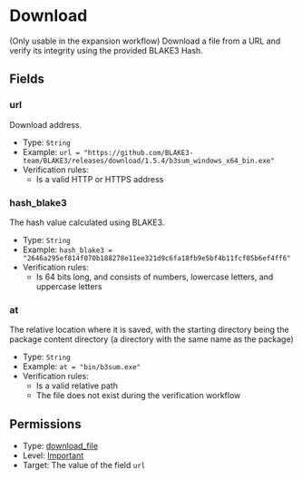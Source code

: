 # Download

[//]: # (This file is automatically generated by script, do not modify it.)

 
(Only usable in the expansion workflow) Download a file from a URL and verify its integrity using the provided BLAKE3 Hash.

## Fields
### url
Download address.
* Type: `String`  
* Example: `url = "https://github.com/BLAKE3-team/BLAKE3/releases/download/1.5.4/b3sum_windows_x64_bin.exe"` 
* Verification rules:
  * Is a valid HTTP or HTTPS address
### hash_blake3
The hash value calculated using BLAKE3.
* Type: `String`  
* Example: `hash_blake3 = "2646a295ef814f070b188278e11ee321d9c6fa18fb9e5bf4b11fcf05b6ef4ff6"` 
* Verification rules:
  * Is 64 bits long, and consists of numbers, lowercase letters, and uppercase letters
### at
The relative location where it is saved, with the starting directory being the package content directory (a directory with the same name as the package)
* Type: `String`  
* Example: `at = "bin/b3sum.exe"` 
* Verification rules:
  * Is a valid relative path
  * The file does not exist during the verification workflow
## Permissions
* Type: [download_file](/nep/definition/3-permissions.html#download_file)
* Level: [Important](/nep/definition/3-permissions.html#important)
* Target: The value of the field `url`
